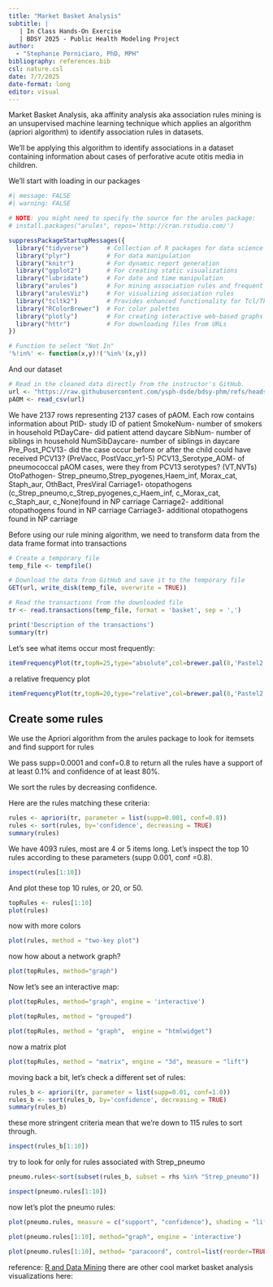 ```yaml
---
title: "Market Basket Analysis"
subtitle: |
   | In Class Hands-On Exercise
   | BDSY 2025 - Public Health Modeling Project
author:
  - "Stephanie Perniciaro, PhD, MPH"
bibliography: references.bib
csl: nature.csl
date: 7/7/2025
date-format: long
editor: visual
---
```


Market Basket Analysis, aka affinity analysis aka association rules mining is an unsupervised machine learning technique which applies an algorithm (apriori algorithm) to identify association rules in datasets.

We'll be applying this algorithm to identify associations in a dataset containing information about cases of perforative acute otitis media in children.

We'll start with loading in our packages

```r
#| message: FALSE
#| warning: FALSE

# NOTE: you might need to specify the source for the arules package:
# install.packages("arules", repos='http://cran.rstudio.com/')

suppressPackageStartupMessages({
  library("tidyverse")     # Collection of R packages for data science
  library("plyr")          # For data manipulation
  library("knitr")         # For dynamic report generation
  library("ggplot2")       # For creating static visualizations
  library("lubridate")     # For date and time manipulation
  library("arules")        # For mining association rules and frequent itemsets
  library("arulesViz")     # For visualizing association rules
  library("tcltk2")        # Provides enhanced functionality for Tcl/Tk GUI
  library("RColorBrewer")  # For color palettes
  library("plotly")        # For creating interactive web-based graphs
  library("httr")          # For downloading files from URLs
})

# Function to select "Not In"
'%!in%' <- function(x,y)!('%in%'(x,y))
```

And our dataset

```r
# Read in the cleaned data directly from the instructor's GitHub.
url <- "https://raw.githubusercontent.com/ysph-dsde/bdsy-phm/refs/heads/main/Data/pAOM.csv"
pAOM <- read_csv(url)
```

We have 2137 rows representing 2137 cases of pAOM. Each row contains information about PtID- study ID of patient SmokeNum- number of smokers in household PtDayCare- did patient attend daycare SibNum- number of siblings in household NumSibDaycare- number of siblings in daycare Pre_Post_PCV13- did the case occur before or after the child could have received PCV13? (PreVacc, PostVacc_yr1-5) PCV13_Serotype_AOM- of pneumococcal pAOM cases, were they from PCV13 serotypes? (VT,NVTs) OtoPathogen- Strep_pneumo,Strep_pyogenes,Haem_inf, Morax_cat, Staph_aur, OthBact, PresViral Carriage1- otopathogens (c_Strep_pneumo,c_Strep_pyogenes,c_Haem_inf, c_Morax_cat, c_Staph_aur, c_None)found in NP carriage Carriage2- additional otopathogens found in NP carriage Carriage3- additional otopathogens found in NP carriage

Before using our rule mining algorithm, we need to transform data from the data frame format into transactions

```r
# Create a temporary file
temp_file <- tempfile()

# Download the data from GitHub and save it to the temporary file
GET(url, write_disk(temp_file, overwrite = TRUE))

# Read the transactions from the downloaded file
tr <- read.transactions(temp_file, format = 'basket', sep = ',')
```

```r
print('Description of the transactions')
summary(tr)
```

Let's see what items occur most frequently:

```r
itemFrequencyPlot(tr,topN=25,type="absolute",col=brewer.pal(8,'Pastel2'), main="pAOM rules")
```

a relative frequency plot

```r
itemFrequencyPlot(tr,topN=20,type="relative",col=brewer.pal(8,'Pastel2'),main="Relative frequency, pAOM")
```

## Create some rules

We use the Apriori algorithm from the arules package to look for itemsets and find support for rules

We pass supp=0.0001 and conf=0.8 to return all the rules have a support of at least 0.1% and confidence of at least 80%.

We sort the rules by decreasing confidence.

Here are the rules matching these criteria:

```r
rules <- apriori(tr, parameter = list(supp=0.001, conf=0.8))
rules <- sort(rules, by='confidence', decreasing = TRUE)
summary(rules)
```

We have 4093 rules, most are 4 or 5 items long. Let's inspect the top 10 rules according to these parameters (supp 0.001, conf =0.8).

```r
inspect(rules[1:10])
```

And plot these top 10 rules, or 20, or 50.

```r
topRules <- rules[1:10]
plot(rules)
```

now with more colors

```r
plot(rules, method = "two-key plot")
```

now how about a network graph?

```r
plot(topRules, method="graph")
```

Now let's see an interactive map:

```r
plot(topRules, method="graph", engine = 'interactive')
```

```r
plot(topRules, method = "grouped")
```

```r
plot(topRules, method = "graph",  engine = "htmlwidget")
```

now a matrix plot

```r
plot(topRules, method = "matrix", engine = "3d", measure = "lift")
```

moving back a bit, let's check a different set of rules:

```r
rules_b <- apriori(tr, parameter = list(supp=0.01, conf=1.0))
rules_b <- sort(rules_b, by='confidence', decreasing = TRUE)
summary(rules_b)
```

these more stringent criteria mean that we're down to 115 rules to sort through.

```r
inspect(rules_b[1:10])
```

try to look for only for rules associated with Strep_pneumo

```r
pneumo.rules<-sort(subset(rules_b, subset = rhs %in% "Strep_pneumo"))

inspect(pneumo.rules[1:10])
```

now let's plot the pneumo rules:

```r
plot(pneumo.rules, measure = c("support", "confidence"), shading = "lift")
```

```r
plot(pneumo.rules[1:10], method="graph", engine = 'interactive')

plot(pneumo.rules[1:10], method= "paracoord", control=list(reorder=TRUE))
```

reference: [R and Data Mining](http://www.rdatamining.com/examples/association-rules) there are other cool market basket analysis visualizations here:
